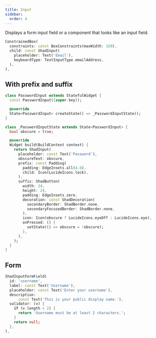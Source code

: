 ```yaml
---
title: Input
sidebar:
  order: 4
---
```



Displays a form input field or a component that looks like an input field.

<Preview src="https://shadcn-ui-playground.pages.dev/input?style=email">

```dart
ConstrainedBox(
  constraints: const BoxConstraints(maxWidth: 320),
  child: const ShadInput(
    placeholder: Text('Email'),
    keyboardType: TextInputType.emailAddress,
  ),
),
```

</Preview>

## With prefix and suffix

<Preview src="https://shadcn-ui-playground.pages.dev/input?style=password">

```dart
class PasswordInput extends StatefulWidget {
  const PasswordInput({super.key});

  @override
  State<PasswordInput> createState() => _PasswordInputState();
}

class _PasswordInputState extends State<PasswordInput> {
  bool obscure = true;

  @override
  Widget build(BuildContext context) {
    return ShadInput(
      placeholder: const Text('Password'),
      obscureText: obscure,
      prefix: const Padding(
        padding: EdgeInsets.all(4.0),
        child: Icon(LucideIcons.lock),
      ),
      suffix: ShadButton(
        width: 24,
        height: 24,
        padding: EdgeInsets.zero,
        decoration: const ShadDecoration(
          secondaryBorder: ShadBorder.none,
          secondaryFocusedBorder: ShadBorder.none,
        ),
        icon: Icon(obscure ? LucideIcons.eyeOff : LucideIcons.eye),
        onPressed: () {
          setState(() => obscure = !obscure);
        },
      ),
    );
  }
}
```

</Preview>

## Form

<Preview src="https://shadcn-ui-playground.pages.dev/form?style=inputField" minHeight="300px">

```dart
ShadInputFormField(
  id: 'username',
  label: const Text('Username'),
  placeholder: const Text('Enter your username'),
  description:
      const Text('This is your public display name.'),
  validator: (v) {
    if (v.length < 2) {
      return 'Username must be at least 2 characters.';
    }
    return null;
  },
),
```

</Preview>
